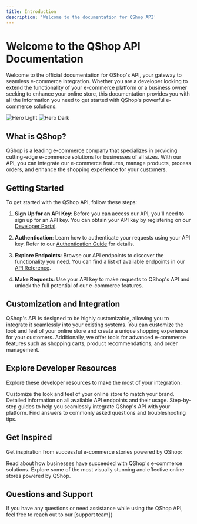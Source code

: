 ```yaml
---
title: Introduction
description: 'Welcome to the documentation for QShop API'
---
```




# Welcome to the QShop API Documentation

Welcome to the official documentation for QShop's API, your gateway to seamless e-commerce integration. Whether you are a developer looking to extend the functionality of your e-commerce platform or a business owner seeking to enhance your online store, this documentation provides you with all the information you need to get started with QShop's powerful e-commerce solutions.

<img
  className="block dark:hidden"
  src="/images/logo-dash.svg"
  alt="Hero Light"
/>
<img
  className="hidden dark:block"
  src="/images/logo-dash.svg"
  alt="Hero Dark"
/>

## What is QShop?

QShop is a leading e-commerce company that specializes in providing cutting-edge e-commerce solutions for businesses of all sizes. With our API, you can integrate our e-commerce features, manage products, process orders, and enhance the shopping experience for your customers.

## Getting Started

To get started with the QShop API, follow these steps:

1. **Sign Up for an API Key**: Before you can access our API, you'll need to sign up for an API key. You can obtain your API key by registering on our [Developer Portal](https://developer.qshop.com/register).

2. **Authentication**: Learn how to authenticate your requests using your API key. Refer to our [Authentication Guide](/authentication) for details.

3. **Explore Endpoints**: Browse our API endpoints to discover the functionality you need. You can find a list of available endpoints in our [API Reference](/api-reference).

4. **Make Requests**: Use your API key to make requests to QShop's API and unlock the full potential of our e-commerce features.

## Customization and Integration

QShop's API is designed to be highly customizable, allowing you to integrate it seamlessly into your existing systems. You can customize the look and feel of your online store and create a unique shopping experience for your customers. Additionally, we offer tools for advanced e-commerce features such as shopping carts, product recommendations, and order management.

## Explore Developer Resources

Explore these developer resources to make the most of your integration:

<CardGroup cols={2}>
  <Card
    title="Customization"
    icon="palette"
    href="https://developer.qshop.com/docs/customization"
  >
    Customize the look and feel of your online store to match your brand.
  </Card>
  <Card
    title="API Reference"
    icon="code"
    href="https://developer.qshop.com/docs/api-reference"
  >
    Detailed information on all available API endpoints and their usage.
  </Card>
  <Card
    title="Integration Guides"
    icon="book"
    href="https://developer.qshop.com/docs/integration-guides"
  >
    Step-by-step guides to help you seamlessly integrate QShop's API with your platform.
  </Card>
  <Card
    title="FAQ"
    icon="question-circle"
    href="https://developer.qshop.com/docs/faq"
  >
    Find answers to commonly asked questions and troubleshooting tips.
  </Card>
</CardGroup>

## Get Inspired

Get inspiration from successful e-commerce stories powered by QShop:

<CardGroup cols={2}>
  <Card
    title="Customer Success Stories"
    icon="star"
    href="https://developer.qshop.com/success-stories"
  >
    Read about how businesses have succeeded with QShop's e-commerce solutions.
  </Card>
  <Card
    title="Featured Online Stores"
    icon="store"
    href="https://developer.qshop.com/featured-stores"
  >
    Explore some of the most visually stunning and effective online stores powered by QShop.
  </Card>
</CardGroup>

## Questions and Support

If you have any questions or need assistance while using the QShop API, feel free to reach out to our [support team](
